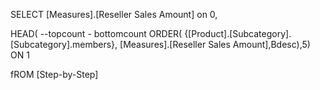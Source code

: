 SELECT
[Measures].[Reseller Sales Amount] on 0,


HEAD(       --topcount - bottomcount
ORDER(
{[Product].[Subcategory].[Subcategory].members},
[Measures].[Reseller Sales Amount],Bdesc),5) ON 1


fROM [Step-by-Step]